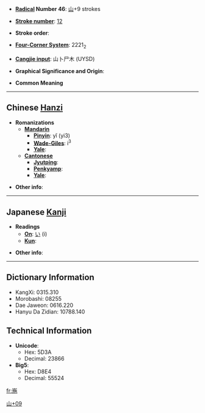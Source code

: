 * '''[[Wiktionary:Chinese radical index| Radical]] Number 46''': [[Wiktionary:Chinese radical index 山|山]]+9 strokes

* '''[[Wiktionary:Chinese total strokes index|Stroke number]]''': [[Wiktionary:Chinese total strokes index 12|12]]

* '''Stroke order''': 

* '''[[Wiktionary:Chinese four corner index|Four-Corner System]]''': 2221<sub>2</sub>

* '''[[Wiktionary:Chinese Cangjie index|Cangjie input]]''': 山卜尸木 (UYSD)

* '''Graphical Significance and Origin''': 

* '''Common Meaning''' [[Category:CJKV Character articles lacking a common meaning|山+09]]

----

== Chinese [[Hanzi]] ==

* '''Romanizations'''
** '''[[Mandarin]]'''
*** '''[[Pinyin]]''': yǐ (yi3)
*** '''[[Wade-Giles]]''': i<sup>3</sup>
*** '''[[Yale]]''': 
** '''[[Cantonese]]'''
*** '''[[Jyutping]]''':
*** '''[[Penkyamp]]''': 
*** '''[[Yale]]''': 

* '''Other info''': 

----

== Japanese [[Kanji]] ==

* '''Readings'''
** '''[[On]]''': [[い]] (i)
** '''[[Kun]]''': 

* '''Other info''':  

----

== Dictionary Information ==

* KangXi: 0315.310
* Morobashi: 08255
* Dae Jaweon: 0616.220
* Hanyu Da Zidian: 10788.140

== Technical Information ==

* '''Unicode''':
** Hex: 5D3A
** Decimal: 23866
* '''Big5''':
** Hex: D8E4
** Decimal: 55524

[[fr:崺]]